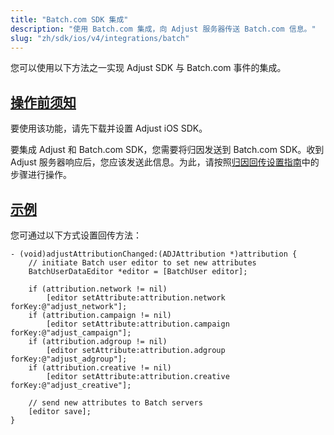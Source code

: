 ```yaml
---
title: "Batch.com SDK 集成"
description: "使用 Batch.com 集成，向 Adjust 服务器传送 Batch.com 信息。"
slug: "zh/sdk/ios/v4/integrations/batch"
---
```


您可以使用以下方法之一实现 Adjust SDK 与 Batch.com 事件的集成。

## [操作前须知](before-you-begin)

要使用该功能，请先下载并设置 Adjust iOS SDK。

要集成 Adjust 和 Batch.com SDK，您需要将归因发送到 Batch.com SDK。收到 Adjust 服务器响应后，您应该发送此信息。为此，请按照[归因回传设置指南](https://help.adjust.com/zh/article/attribution-callbacks-ios-sdk)中的步骤进行操作。

## [示例](example)

您可通过以下方式设置回传方法：

```objc
- (void)adjustAttributionChanged:(ADJAttribution *)attribution {
    // initiate Batch user editor to set new attributes
    BatchUserDataEditor *editor = [BatchUser editor];

    if (attribution.network != nil)
        [editor setAttribute:attribution.network forKey:@"adjust_network"];
    if (attribution.campaign != nil)
        [editor setAttribute:attribution.campaign forKey:@"adjust_campaign"];
    if (attribution.adgroup != nil)
        [editor setAttribute:attribution.adgroup forKey:@"adjust_adgroup"];
    if (attribution.creative != nil)
        [editor setAttribute:attribution.creative forKey:@"adjust_creative"];

    // send new attributes to Batch servers
    [editor save];
}
```
